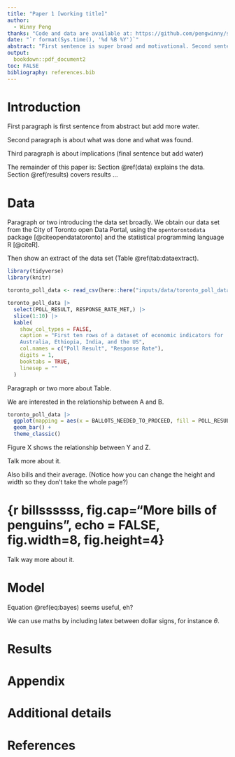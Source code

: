 ```yaml
---
title: "Paper 1 [working title]"
author: 
  - Winny Peng
thanks: "Code and data are available at: https://github.com/pengwinny/starter_folder."
date: "`r format(Sys.time(), '%d %B %Y')`"
abstract: "First sentence is super broad and motivational. Second sentence is more specific on what I did. Third sentence. Fourth sentence is something about our findings."
output:
  bookdown::pdf_document2
toc: FALSE
bibliography: references.bib
---
```


# Introduction

First paragraph is first sentence from abstract but add more water.

Second paragraph is about what was done and what was found.

Third paragraph is about implications (final sentence but add water)

The remainder of this paper is: Section \@ref(data) explains the data. Section \@ref(results) covers results ...


# Data

Paragraph or two introducing the data set broadly. We obtain our data set from the City of Toronto open Data Portal, using the `opentorontodata` package [@citeopendatatoronto] and the statistical programming language R [@citeR].

Then show an extract of the data set (Table \@ref(tab:dataextract).

```r
library(tidyverse)
library(knitr)

toronto_poll_data <- read_csv(here::here("inputs/data/toronto_poll_data.csv"))

toronto_poll_data |> 
  select(POLL_RESULT, RESPONSE_RATE_MET,) |> 
  slice(1:10) |> 
  kable(
    show_col_types = FALSE,
    caption = "First ten rows of a dataset of economic indicators for 
    Australia, Ethiopia, India, and the US",
    col.names = c("Poll Result", "Response Rate"),
    digits = 1,
    booktabs = TRUE,
    linesep = ""
  )
```

Paragraph or two more about Table.

We are interested in the relationship between A and B.

```r
toronto_poll_data |> 
  ggplot(mapping = aes(x = BALLOTS_NEEDED_TO_PROCEED, fill = POLL_RESULT)) +
  geom_bar() +
  theme_classic()
```

Figure X shows the relationship between Y and Z.

Talk more about it.

Also bills and their average. (Notice how you can change the height and width so they don't take the whole page?)

# {r billssssss, fig.cap="More bills of penguins", echo = FALSE, fig.width=8, fig.height=4}

Talk way more about it. 



# Model

\begin{equation}
Pr(\theta | y) = \frac{Pr(y | \theta) Pr(\theta)}{Pr(y)}  (\#eq:bayes)
\end{equation}

Equation \@ref(eq:bayes) seems useful, eh?

We can use maths by including latex between dollar signs, for instance $\theta$.


# Results

\appendix

# Appendix {-}


# Additional details


\newpage


# References


